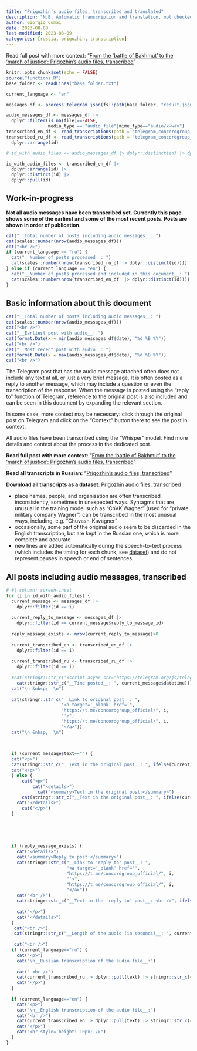 ```yaml
---
title: "Prigozhin's audio files, transcribed and translated"
description: "N.B. Automatic transcription and translation, not checked for accuracy"
author: Giorgio Comai
date: 2023-08-08
last-modified: 2023-08-09
categories: [russia, prigozhin, transcription]
---
```


Read full post with more context: "[From the 'battle of Bakhmut' to the 'march of justice': Prigozhin's audio files, transcribed](./.)"

```r
knitr::opts_chunk$set(echo = FALSE)
source("functions.R")
base_folder <- readLines("base_folder.txt") 
```

```r
current_language <- "en"

messages_df <- process_telegram_json(fs::path(base_folder, "result.json"))

audio_messages_df <- messages_df |> 
  dplyr::filter(is.na(file)==FALSE,
                media_type == "audio_file"|mime_type=="audio/x-wav")
transcribed_en_df <- read_transcriptions(path = "telegram_concordgroup_official_audio_transcribed_translated_large")
transcribed_ru_df <- read_transcriptions(path = "telegram_concordgroup_official_audio_transcribed_large") |> 
  dplyr::arrange(id)

# id_with_audio_files <- audio_messages_df |> dplyr::distinct(id) |> dplyr::pull(id) |> tail()

id_with_audio_files <- transcribed_en_df |> 
  dplyr::arrange(id) |> 
  dplyr::distinct(id) |> 
  dplyr::pull(id)
```

::: callout-warning
## Work-in-progress

**Not all audio messages have been transcribed yet. Currently this page shows some of the earliest and some of the most recent posts. Posts are shown in order of publication.**

```r
cat("__Total number of posts including audio messages__: ")
cat(scales::number(nrow(audio_messages_df)))
cat("<br />")
if (current_language == "ru") {
  cat("__Number of posts processed__: ")
  cat(scales::number(nrow(transcribed_ru_df |> dplyr::distinct(id))))
} else if (current_language == "en") {
  cat("__Number of posts processed and included in this document__: ")
  cat(scales::number(nrow(transcribed_en_df  |> dplyr::distinct(id))))
}
```
:::

::: callout-note
## Basic information about this document

```r
cat("__Total number of posts including audio messages__: ")
cat(scales::number(nrow(audio_messages_df)))
cat("<br />")
cat("__Earliest post with audio__: ")
cat(format.Date(x = min(audio_messages_df$date), "%d %B %Y"))
cat("<br />")
cat("__Most recent post with audio__: ")
cat(format.Date(x = max(audio_messages_df$date), "%d %B %Y"))
cat("<br />")


```

The Telegram post that has the audio message attached often does not include any text at all, or just a very brief message. It is often posted as a reply to another message, which may include a question or even the transcription of the response. When the message is posted using the "reply to" function of Telegram, reference to the original post is also included and can be seen in this document by expanding the relevant section.

In some case, more context may be necessary: click through the original post on Telegram and click on the "Context" button there to see the post in context.
:::

::: callout-tip
All audio files have been transcribed using the "Whisper" model. Find more details and context about the process in the dedicated post.

**Read full post with more context**: "[From the 'battle of Bakhmut' to the 'march of justice': Prigozhin's audio files, transcribed](./.)"

**Read all transcripts in Russian**: "[Prigozhin's audio files, transcribed](./prigozhin_transcribed_ru.qmd)"

**Download all transcripts as a dataset**: [Prigozhin audio files, transcribed](/datasets/prigozhin_audio_files)
:::

::: callout-important
-   place names, people, and organisation are often transcribed inconsistently, sometimes in unexpected ways. Syntagms that are unusual in the training model such as "ChVK Wagner" (used for "private military company Wagner") can be transcribed in the most unusual ways, including, e.g. "Chuvash-Kavagner"
-   occasionally, some part of the original audio seem to be discarded in the English transcription, but are kept in the Russian one, which is more complete and accurate
-   new lines are added automatically during the speech-to-text process (which includes the timing for each chunk, see [dataset](/datasets/prigozhin_audio_files)) and do not represent pauses in speech or end of sentences.
:::

## All posts including audio messages, transcribed

```r
# #| column: screen-inset
for (i in id_with_audio_files) {
  current_message <- messages_df |> 
    dplyr::filter(id == i)
  
  current_reply_to_message <- messages_df |> 
    dplyr::filter(id == current_message$reply_to_message_id)
  
  reply_message_exists <- nrow(current_reply_to_message)>0
  
  current_transcribed_en <- transcribed_en_df |> 
    dplyr::filter(id == i) 
  
  current_transcribed_ru <- transcribed_ru_df |> 
    dplyr::filter(id == i) 
  
  #cat(stringr::str_c('<script async src="https://telegram.org/js/telegram-widget.js?22" data-telegram-post="concordgroup_official/', i, '" data-width="100%"></script>'))
    cat(stringr::str_c("__Time posted__: ", current_message$datetime))
  cat("\n &nbsp;  \n")
  
  cat(stringr::str_c("__Link to original post__: ",
                     "<a target='_blank' href='",
                     "https://t.me/concordgroup_official/", i,
                     "'>",
                     "https://t.me/concordgroup_official/", i,
                     "</a>"))
  cat("\n &nbsp;  \n")
  
  

  if (current_message$text=="") {
  cat("<p>")
  cat(stringr::str_c("__Text in the original post__: ", ifelse(current_message$text=="", "[empty]", current_message$text)))
  cat("</p>")  
  } else {
      cat("<p>")
          cat("<details>")
            cat("<summary>Text in the original post:</summary>")
      cat(stringr::str_c("__Text in the original post__: ", ifelse(current_message$text=="", "[empty]", current_message$text)))
    cat("</details>")
      cat("</p>")  
  }
  
  
      
  

  if (reply_message_exists) {
    cat("<details>")
    cat("<summary>Reply to post:</summary>")
    cat(stringr::str_c("__Link to 'reply to' post__: ",
                       "<a target='_blank' href='",
                       "https://t.me/concordgroup_official/", i,
                       "'>",
                       "https://t.me/concordgroup_official/", i,
                       "</a>"))
    cat("<br />")
    cat(stringr::str_c("__Text in the 'reply to' post__: <br />", ifelse(current_reply_to_message$text=="", "[empty]", current_reply_to_message$text)
                                                                         ))
    cat("</p>")
    cat("</details>")
  }
   cat("<br />")
   cat(stringr::str_c("__Length of the audio (in seconds)__: ", current_message$duration_seconds))
  
   cat("<br />")
  if (current_language=="ru") {
    cat("<p>")
    cat("\n__Russian transcription of the audio file__:")
    
    cat(" <br />")
    cat(current_transcribed_ru |> dplyr::pull(text) |> stringr::str_c(collapse = "<br />"))
    cat("</p>")
  }
  
  if (current_language=="en") {
    cat("<p>")
    cat("\n__English transcription of the audio file__:")
    cat("<br />")
    cat(current_transcribed_en |> dplyr::pull(text) |> stringr::str_c(collapse = "<br />"))
    cat("</p>")
    cat("<hr style='height: 10px;'/>")
  }
}

```
